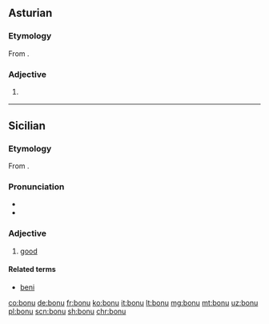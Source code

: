 ==Asturian==

===Etymology===
From {{etyl|la|ast}} {{m|la|bonus}}.

===Adjective===
{{ast-adj|bon}}

# {{l|en|good}} {{gloss|acting in the interest of good; ethical good intentions}}

----

==Sicilian==

===Etymology===
From {{etyl|la|scn}} {{term|bonus|lang=la}}.

===Pronunciation===
* {{IPA|/ˈbɔ.nu/|lang=scn}}
* {{hyphenation|bò|nu|lang=scn}}

===Adjective===
{{scn-adj|bon|u|a|i}}

# [[good]]

====Related terms====
* [[beni]]

[[co:bonu]]
[[de:bonu]]
[[fr:bonu]]
[[ko:bonu]]
[[it:bonu]]
[[lt:bonu]]
[[mg:bonu]]
[[mt:bonu]]
[[uz:bonu]]
[[pl:bonu]]
[[scn:bonu]]
[[sh:bonu]]
[[chr:bonu]]